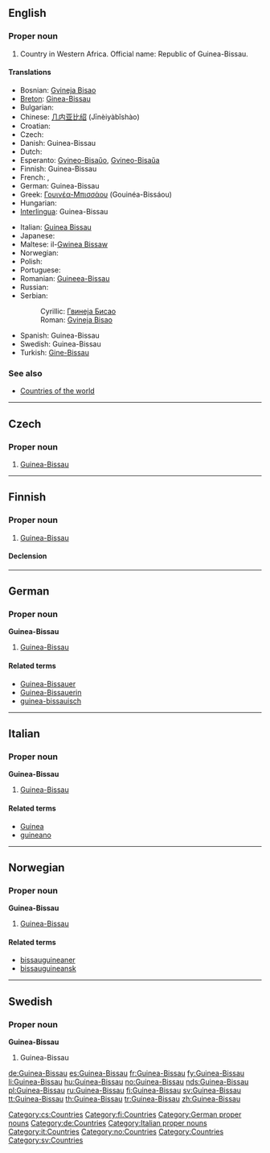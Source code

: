 ==English==

===Proper noun===
{{en-proper noun}}

# Country in Western Africa. Official name: Republic of Guinea-Bissau.

====Translations====
{{trans-top|Republic of Guinea-Bissau}}
* Bosnian: [[Gvineja Bisao]] {{f}}
* [[Breton]]: [[Ginea-Bissau]]
* Bulgarian: {{t-|bg|Гвинея-Бисау|f|sc=Cyrl}}
* Chinese: [[几内亚比绍]] (Jīnèiyàbǐshào)
* Croatian: {{t-|hr|Gvineja Bisau|f}}
* Czech: {{t-|cs|Guinea-Bissau|f}}
* Danish: Guinea-Bissau
* Dutch: {{t+|nl|Guinee-Bissau}}
* Esperanto: [[Gvineo-Bisaŭo]], [[Gvineo-Bisaŭa]]
* Finnish: Guinea-Bissau
* French: {{t+|fr|Guinée-Bissao}}, {{t+|fr|Guinée-Bissau}}
* German: Guinea-Bissau
* Greek: [[Γουινέα-Μπισσάου]] (Gouinéa-Bissáou)
* Hungarian: {{t+|hu|Bissau-Guinea}}
* [[Interlingua]]: Guinea-Bissau
{{trans-mid}}
* Italian: [[Guinea Bissau]]
* Japanese: {{t-|ja|ギニアビサウ|tr=Ginia Bisau|sc=Jpan}}
* Maltese: il-[[Gwinea Bissaw]]
* Norwegian: {{t+|no|Guinea-Bissau}}
* Polish: {{t+|pl|Gwinea Bissau}}
* Portuguese: {{t+|pt|Guiné-Bissau}}
* Romanian: [[Guineea-Bissau]] {{f}}
* Russian: {{t-|ru|Гвинея-Бисау|tr=Gvinéja-Bisáu|sc=Cyrl}}
* Serbian:
*: Cyrillic: [[Гвинеја Бисао#Serbian|Гвинеја Бисао]] {{f}}
*: Roman: [[Gvineja Bisao#Serbian|Gvineja Bisao]] {{f}}
* Spanish: Guinea-Bissau
* Swedish: Guinea-Bissau
* Turkish: [[Gine-Bissau]]
{{trans-bottom}}

===See also===
* [[Appendix:Countries of the world|Countries of the world]]

----

==Czech==

===Proper noun===
{{cs-proper noun|g=f}}

# [[#English|Guinea-Bissau]]

[[Category:cs:Countries]]

----

==Finnish==
{{wikipedia|lang=fi}}

===Proper noun===
{{infl|fi|proper noun}}

# [[#English|Guinea-Bissau]]

====Declension====
{{fi-decl-rosé|Guinea-Bissa|u|np=1}}

[[Category:fi:Countries]]

----

==German==
{{wikipedia|lang=de}}

===Proper noun===
'''Guinea-Bissau''' {{n}}

# [[#English|Guinea-Bissau]]

====Related terms====
* [[Guinea-Bissauer]]
* [[Guinea-Bissauerin]]
* [[guinea-bissauisch]]

[[Category:German proper nouns]]
[[Category:de:Countries]]

----

==Italian==
{{wikipedia|lang=it}}

===Proper noun===
'''Guinea-Bissau''' {{f}}

# [[#English|Guinea-Bissau]]

====Related terms====
* [[Guinea]]
* [[guineano]]

[[Category:Italian proper nouns]]
[[Category:it:Countries]]

----

==Norwegian==

===Proper noun===
'''Guinea-Bissau'''

# [[#English|Guinea-Bissau]]

====Related terms====
* [[bissauguineaner]]
* [[bissauguineansk]]

[[Category:no:Countries]]

----

==Swedish==

===Proper noun===
'''Guinea-Bissau'''

# Guinea-Bissau

[[Category:Countries]]
[[Category:sv:Countries]]

[[de:Guinea-Bissau]]
[[es:Guinea-Bissau]]
[[fr:Guinea-Bissau]]
[[fy:Guinea-Bissau]]
[[li:Guinea-Bissau]]
[[hu:Guinea-Bissau]]
[[no:Guinea-Bissau]]
[[nds:Guinea-Bissau]]
[[pl:Guinea-Bissau]]
[[ru:Guinea-Bissau]]
[[fi:Guinea-Bissau]]
[[sv:Guinea-Bissau]]
[[tt:Guinea-Bissau]]
[[th:Guinea-Bissau]]
[[tr:Guinea-Bissau]]
[[zh:Guinea-Bissau]]